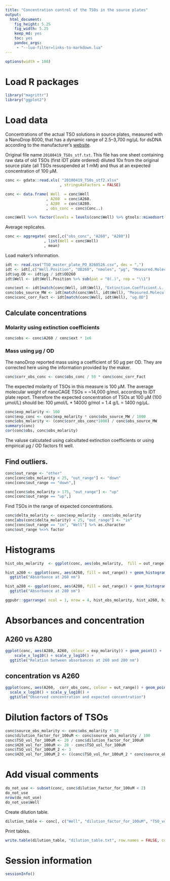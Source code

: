 ```yaml
---
title: "Concentration control of the TSOs in the source plates"
output: 
  html_document: 
    fig_height: 5.25
    fig_width: 5.25
    keep_md: yes
    toc: yes
    pandoc_args:
     - "--lua-filter=links-to-markdown.lua"
---
```


```r
options(width = 100)
```


Load R packages
===============

```r
library("magrittr")
library("ggplot2")
```


Load data
=========

Concentrations of the actual TSO solutions in source plates, measured with
a NanoDrop 8000, that has a dynamic range of 2.5–3,700 ng/μL for dsDNA according
to the manufacturer's [website](https://www.thermofisher.com/jp/en/home/industrial/spectroscopy-elemental-isotope-analysis/molecular-spectroscopy/ultraviolet-visible-visible-spectrophotometry-uv-vis-vis/uv-vis-vis-instruments/nanodrop-microvolume-spectrophotometers/nanodrop-products-guide.html).

Original file name `20180419_TSOs_stf.txt`.  This file has one sheet containing
raw data of old TSOs (first IDT plate ordered) diluted 10x from the original source plate (all TSOs resuspended at 1 mM) and thus at an expected concentration of 100 μM.

```r
conc <- gdata::read.xls( "20180419_TSOs_stf2.xlsx"
                        , stringsAsFactors = FALSE)
```

```r
conc <- data.frame( Well  = conc$Well      
                  , A260  = conc$A260.
                  , A280  = conc$A280.
                  , obs_conc = conc$Conc..)

conc$Well %<>% factor(levels = levels(conc$Well) %>% gtools::mixedsort())
```

Average replicates.

```r
conc <- aggregate( conc[,c("obs_conc", "A260", "A280")]
                 , list(Well = conc$Well)
                 , mean)
```

Load maker's information.
 
```r
idt <- read.csv("TSO_master_plate_PO_8268526.csv", dec = ",")
idt <- idt[,c("Well.Position", "OD260", "nmoles", "µg", "Measured.Molecular.Weight", "Extinction.Coefficient.L..mole.cm.")]
idt$ug.OD <- idt$µg / idt$OD260
idt$Well <- idt$Well.Position %>% sub(pat = "0(.)", rep = "\\1")

conc$ext <- idt[match(conc$Well, idt$Well), "Extinction.Coefficient.L..mole.cm."]
conc$obs_source_MW <- idt[match(conc$Well, idt$Well), "Measured.Molecular.Weight"]
conc$conc_corr_Fact <- idt[match(conc$Well, idt$Well), "ug.OD"]
```


Calculate concentrations 
------------------------

### Molarity using extinction coefficients

```r
conc$obs <- conc$A260 / conc$ext * 1e6
```

### Mass using µg / OD

The nanoDrop reported mass using a coefficient of 50 µg per OD.  They are
corrected here using the information provided by the maker.

```r
conc$corr_obs_conc <- conc$obs_conc / 50 * conc$conc_corr_Fact
```

The expected molarity of TSOs in this measure is 100 μM.
The average molecular weight of nanoCAGE TSOs = ~14,000 g/mol, according to IDT plate report.
Therefore the expected concentration of TSOs at 100 μM (100 μmol/L) should be:
100 μmol/L * 14000 g/mol = 1.4 g/L = 1400 ng/μL.

```r
conc$exp_molarity <- 100
conc$exp_conc <- conc$exp_molarity * conc$obs_source_MW / 1000
conc$obs_molarity <- (conc$corr_obs_conc*1000) / conc$obs_source_MW
summary(conc)
cor(conc$obs, conc$obs_molarity)
```

The valuse calcutated using calcultated extinction coefficients or using
empirical µg / OD factors fit well.


Find outliers.
--------------

```r
conc$out_range <- "other"
conc[conc$obs_molarity < 25, "out_range"] <- "down"
conc[conc$out_range == "down",]
```

```r
conc[conc$obs_molarity > 175, "out_range"] <- "up"
conc[conc$out_range == "up",]
```

Find TSOs in the range of expected concentrations.

```r
conc$delta_molarity <- conc$exp_molarity - conc$obs_molarity
conc[abs(conc$delta_molarity) < 25, "out_range"] <- "in"
conc[conc$out_range == "in", "Well"] %>% as.character
conc$out_range %<>% factor
```


Histograms
==========

```r
hist_obs_molarity  <- ggplot(conc, aes(obs_molarity,  fill = out_range)) + geom_histogram() + ggtitle("Observed molarity (µM)")

hist_a260 <- ggplot(conc, aes(A260, fill = out_range)) + geom_histogram() +
  ggtitle("Absorbance at 260 nm")

hist_a280 <- ggplot(conc, aes(A280, fill = out_range)) + geom_histogram() +
  ggtitle("Absorbance at 280 nm")

ggpubr::ggarrange( ncol = 1, nrow = 4, hist_obs_molarity, hist_a260, hist_a280)
```



Absorbances and concentration
=============================

## A260 vs A280

```r
ggplot(conc, aes(A280, A260, colour = exp_molarity)) + geom_point() +
    scale_x_log10() + scale_y_log10() +
  ggtitle("Relation between absorbances at 260 and 280 nm")
```

## concentration vs A260

```r
ggplot(conc, aes(A260,  corr_obs_conc, colour = out_range)) + geom_point() +
  scale_x_log10() + scale_y_log10() +
  ggtitle("Observed concentration and expected concentration")
```


Dilution factors of TSOs
=========================

```r
conc$source_obs_molarity <- conc$obs_molarity * 10
conc$dilution_factor_for_100uM <- conc$source_obs_molarity / 100
conc$TSO_vol_for_100uM <- 20 / conc$dilution_factor_for_100uM
conc$H20_vol_for_100uM <- 20 - conc$TSO_vol_for_100uM
conc$TSO_vol_for_100uM_2 <- 3
conc$H2O_vol_for_100uM_2 <- ((conc$TSO_vol_for_100uM_2 * conc$source_obs_molarity) / conc$exp_molarity) - conc$TSO_vol_for_100uM_2
```


Add visual comments
====================

```r
do_not_use <- subset(conc, conc$dilution_factor_for_100uM < 2) 
do_not_use
nrow(do_not_use)
do_not_use$Well
```

Create dilution table.

```r
dilution_table <- conc[, c("Well", "dilution_factor_for_100uM", "TSO_vol_for_100uM", "H20_vol_for_100uM")]
```

Print tables.

```r
write.table(dilution_table, "dilution_table.txt", row.names = FALSE, col.names = TRUE, quote = FALSE, sep = "\t")
```


Session information
===================

```r
sessionInfo()
```

